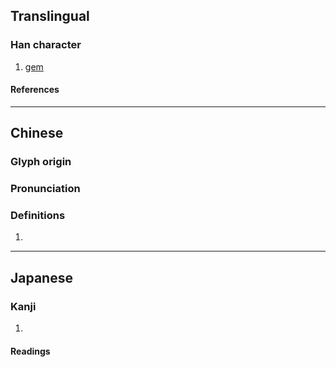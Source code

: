 {{character info}}
{{character info|0x2F931}}
==Translingual==

===Han character===
{{Han char|rn=96|rad=玉|as=11|sn=15|four=12194|canj=MGVVD|ids=⿰𤣩巢}}

# [[gem]]

====References====
{{Han ref|kx=0741.030|dkj=21201|dj=1150.210|hdz=21136.090|uh=7485|ud=29829|bh=E6A8|bd=59048}}
{{Han ref|uh=2F931}}

----

==Chinese==
{{zh-forms}}

===Glyph origin===
{{Han etym}}

===Pronunciation===
{{zh-pron
|m=suǒ,zǎo
|c=so2,zou2
|mc=y
|oc=y
|cat=
}}

===Definitions===
{{zh-hanzi}}

# {{rfdef|zh}}

----

==Japanese==

===Kanji===
{{ja-kanji|grade=|rs=玉11}}

# {{rfdef|ja|sort=玉11}}

====Readings====
{{ja-readings|on=[[そう]] (sō), [[さ]] (sa)|kun=|nanori=}}